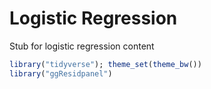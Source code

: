 # Logistic Regression

Stub for logistic regression content

```r
library("tidyverse"); theme_set(theme_bw())
library("ggResidpanel")
```
